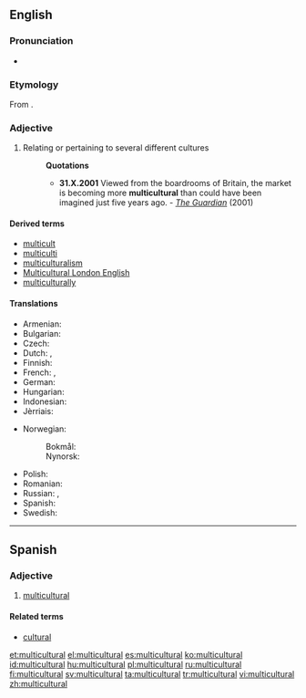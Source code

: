 ==English==

===Pronunciation===
* {{IPA|/ˌmʌltiˈkʌltʃəɹəl/|lang=en}}

===Etymology===
From {{prefix|multi|cultural|lang=en}}.

===Adjective===
{{en-adj}}

# Relating or pertaining to several different cultures
#: '''Quotations'''
#:* '''31.X.2001''' Viewed from the boardrooms of Britain, the market is becoming more '''multicultural''' than could have been imagined just five years ago. - ''[http://www.guardian.co.uk/racism/Story/0,2763,583454,00.html The Guardian]'' (2001)

====Derived terms====
* [[multicult]]
* [[multiculti]]
* [[multiculturalism]]
* [[Multicultural London English]]
* [[multiculturally]]

====Translations====
{{trans-top|relating to several different cultures}}
* Armenian: {{t|hy|բազմամշակութային|tr=bazmamšakutʿayin|sc=Armn}}
* Bulgarian: {{t|bg|междукултурен|m}}
* Czech: {{t|cs|multikulturní}}
* Dutch: {{t|nl|multicultureel}}, {{t|nl|multiculturele}}
* Finnish: {{t|fi|monikulttuurinen}}
* French: {{t+|fr|multiculturel|m}}, {{t+|fr|multiculturelle|f}}
* German: {{t+|de|multikulturell}}
* Hungarian: {{t+|hu|multikulturális}}
* Indonesian: {{t|id|multikultural}}
* Jèrriais: {{t|roa-jer|multitchultuthel}}
{{trans-mid}}
* Norwegian:
*: Bokmål: {{t|no|flerkulturell}}
*: Nynorsk: {{t|nn|fleirkulturell}}
* Polish: {{t+|pl|wielokulturowy|m}}
* Romanian: {{t|ro|multicultural}}
* Russian: {{t|ru|мультикультурный|tr=mulʹtikulʹtúrnyj|sc=Cyrl}}, {{t|ru|относящийся к разным культурам|tr=otnosjáščijsja k ráznym kulʹtúram|sc=Cyrl}}
* Spanish: {{t+|es|multicultural}}
* Swedish: {{t|sv|mångkulturell}}
{{trans-bottom}}

----

==Spanish==

===Adjective===
{{es-adj|pl=multiculturales}}

# [[#English|multicultural]]

====Related terms====
* [[cultural]]

[[et:multicultural]]
[[el:multicultural]]
[[es:multicultural]]
[[ko:multicultural]]
[[id:multicultural]]
[[hu:multicultural]]
[[pl:multicultural]]
[[ru:multicultural]]
[[fi:multicultural]]
[[sv:multicultural]]
[[ta:multicultural]]
[[tr:multicultural]]
[[vi:multicultural]]
[[zh:multicultural]]